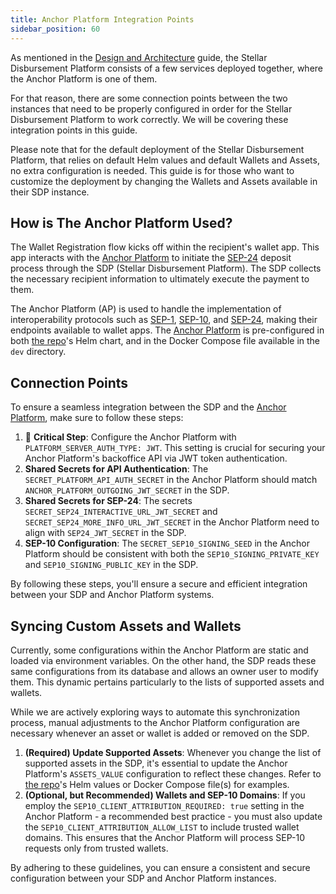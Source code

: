 ```yaml
---
title: Anchor Platform Integration Points
sidebar_position: 60
---
```


As mentioned in the [Design and Architecture](/docs/stellar-disbursement-platform/design-and-architecture) guide, the Stellar Disbursement Platform consists of a few services deployed together, where the Anchor Platform is one of them.

For that reason, there are some connection points between the two instances that need to be properly configured in order for the Stellar Disbursement Platform to work correctly. We will be covering these integration points in this guide.

Please note that for the default deployment of the Stellar Disbursement Platform, that relies on default Helm values and default Wallets and Assets, no extra configuration is needed. This guide is for those who want to customize the deployment by changing the Wallets and Assets available in their SDP instance.

## How is The Anchor Platform Used?

The Wallet Registration flow kicks off within the recipient's wallet app. This app interacts with the [Anchor Platform] to initiate the [SEP-24] deposit process through the SDP (Stellar Disbursement Platform). The SDP collects the necessary recipient information to ultimately execute the payment to them.

The Anchor Platform (AP) is used to handle the implementation of interoperability protocols such as [SEP-1], [SEP-10], and [SEP-24], making their endpoints available to wallet apps. The [Anchor Platform] is pre-configured in both [the repo]'s Helm chart, and in the Docker Compose file available in the `dev` directory.

## Connection Points

To ensure a seamless integration between the SDP and the [Anchor Platform], make sure to follow these steps:

1. 🚨 **Critical Step**: Configure the Anchor Platform with `PLATFORM_SERVER_AUTH_TYPE: JWT`. This setting is crucial for securing your Anchor Platform's backoffice API via JWT token authentication.
1. **Shared Secrets for API Authentication**: The `SECRET_PLATFORM_API_AUTH_SECRET` in the Anchor Platform should match `ANCHOR_PLATFORM_OUTGOING_JWT_SECRET` in the SDP.
1. **Shared Secrets for SEP-24**: The secrets `SECRET_SEP24_INTERACTIVE_URL_JWT_SECRET` and `SECRET_SEP24_MORE_INFO_URL_JWT_SECRET` in the Anchor Platform need to align with `SEP24_JWT_SECRET` in the SDP.
1. **SEP-10 Configuration**: The `SECRET_SEP10_SIGNING_SEED` in the Anchor Platform should be consistent with both the `SEP10_SIGNING_PRIVATE_KEY` and `SEP10_SIGNING_PUBLIC_KEY` in the SDP.

By following these steps, you'll ensure a secure and efficient integration between your SDP and Anchor Platform systems.

## Syncing Custom Assets and Wallets

Currently, some configurations within the Anchor Platform are static and loaded via environment variables. On the other hand, the SDP reads these same configurations from its database and allows an owner user to modify them. This dynamic pertains particularly to the lists of supported assets and wallets.

While we are actively exploring ways to automate this synchronization process, manual adjustments to the Anchor Platform configuration are necessary whenever an asset or wallet is added or removed on the SDP.

1. **(Required) Update Supported Assets**: Whenever you change the list of supported assets in the SDP, it's essential to update the Anchor Platform's `ASSETS_VALUE` configuration to reflect these changes. Refer to [the repo]'s Helm values or Docker Compose file(s) for examples.
1. **(Optional, but Recommended) Wallets and SEP-10 Domains**: If you employ the `SEP10_CLIENT_ATTRIBUTION_REQUIRED: true` setting in the Anchor Platform - a recommended best practice - you must also update the `SEP10_CLIENT_ATTRIBUTION_ALLOW_LIST` to include trusted wallet domains. This ensures that the Anchor Platform will process SEP-10 requests only from trusted wallets.

By adhering to these guidelines, you can ensure a consistent and secure configuration between your SDP and Anchor Platform instances.

[sep-1]: https://stellar.org/protocol/sep-1
[sep-10]: https://stellar.org/protocol/sep-10
[sep-24]: https://stellar.org/protocol/sep-24
[anchor platform]: https://github.com/stellar/java-stellar-anchor-sdk
[the repo]: https://github.com/stellar/stellar-disbursement-platform-backend
